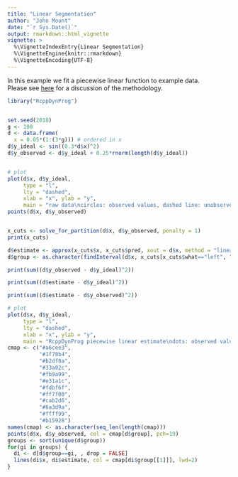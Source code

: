 ```yaml
---
title: "Linear Segmentation"
author: "John Mount"
date: "`r Sys.Date()`"
output: rmarkdown::html_vignette
vignette: >
  %\VignetteIndexEntry{Linear Segmentation}
  %\VignetteEngine{knitr::rmarkdown}
  %\VignetteEncoding{UTF-8}
---
```


In this example we fit a piecewise linear function to example data.  
Please see [here](https://github.com/WinVector/RcppDynProg) for a discussion of the methodology.

```r
library("RcppDynProg")


set.seed(2018)
g <- 100
d <- data.frame(
  x = 0.05*(1:(3*g))) # ordered in x
d$y_ideal <- sin((0.3*d$x)^2)
d$y_observed <- d$y_ideal + 0.25*rnorm(length(d$y_ideal))


# plot
plot(d$x, d$y_ideal,
     type = "l",
     lty = "dashed",
     xlab = "x", ylab = "y",
     main = "raw data\ncircles: observed values, dashed line: unobserved true values")
points(d$x, d$y_observed)


x_cuts <- solve_for_partition(d$x, d$y_observed, penalty = 1)
print(x_cuts)

d$estimate <- approx(x_cuts$x, x_cuts$pred, xout = d$x, method = "linear", rule = 2)$y
d$group <- as.character(findInterval(d$x, x_cuts[x_cuts$what=="left", "x"]))
```

```r
print(sum((d$y_observed - d$y_ideal)^2))
```

```r
print(sum((d$estimate - d$y_ideal)^2))
```

```r
print(sum((d$estimate - d$y_observed)^2))
```

```r

# plot
plot(d$x, d$y_ideal,
     type = "l",
     lty = "dashed",
     xlab = "x", ylab = "y",
     main = "RcppDynProg piecewise linear estimate\ndots: observed values, segments: estimated shape")
cmap <- c("#a6cee3",
          "#1f78b4",
          "#b2df8a",
          "#33a02c",
          "#fb9a99",
          "#e31a1c",
          "#fdbf6f",
          "#ff7f00",
          "#cab2d6",
          "#6a3d9a",
          "#ffff99",
          "#b15928")
names(cmap) <- as.character(seq_len(length(cmap)))
points(d$x, d$y_observed, col = cmap[d$group], pch=19)
groups <- sort(unique(d$group))
for(gi in groups) {
  di <- d[d$group==gi, , drop = FALSE]
  lines(di$x, di$estimate, col = cmap[di$group[[1]]], lwd=2)
}
```

